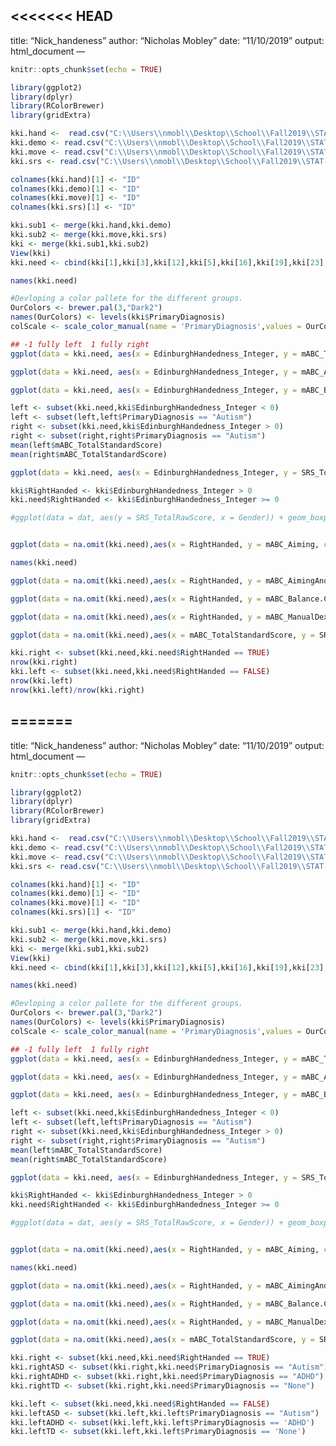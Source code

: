 <<<<<<< HEAD
---
title: "Nick_handeness"
author: "Nicholas Mobley"
date: "11/10/2019"
output: html_document
---

```{r setup, include=FALSE}
knitr::opts_chunk$set(echo = TRUE)
```

```{r}
library(ggplot2)
library(dplyr)
library(RColorBrewer)
library(gridExtra)
```

```{r}
kki.hand <-  read.csv("C:\\Users\\nmobl\\Desktop\\School\\Fall2019\\STAT-S431\\S431Project\\Data\\KKI_handedness.csv")
kki.demo <- read.csv("C:\\Users\\nmobl\\Desktop\\School\\Fall2019\\STAT-S431\\S431Project\\Data\\KKI_demographicInfo.csv")
kki.move <- read.csv("C:\\Users\\nmobl\\Desktop\\School\\Fall2019\\STAT-S431\\S431Project\\Data\\KKI_movementAssessmentBatteryforChildren.csv")
kki.srs <- read.csv("C:\\Users\\nmobl\\Desktop\\School\\Fall2019\\STAT-S431\\S431Project\\Data\\KKI_SocialResponsivenessScaleQuestionnaire.csv")
```


```{r}
colnames(kki.hand)[1] <- "ID"
colnames(kki.demo)[1] <- "ID"
colnames(kki.move)[1] <- "ID"
colnames(kki.srs)[1] <- "ID"

kki.sub1 <- merge(kki.hand,kki.demo)
kki.sub2 <- merge(kki.move,kki.srs)
kki <- merge(kki.sub1,kki.sub2)
View(kki)
kki.need <- cbind(kki[1],kki[3],kki[12],kki[5],kki[16],kki[19],kki[23],kki[27])
```

```{r}
names(kki.need)
```


```{r}
#Devloping a color pallete for the different groups.
OurColors <- brewer.pal(3,"Dark2")
names(OurColors) <- levels(kki$PrimaryDiagnosis)
colScale <- scale_color_manual(name = 'PrimaryDiagnosis',values = OurColors)
```


```{r}
## -1 fully left  1 fully right
ggplot(data = kki.need, aes(x = EdinburghHandedness_Integer, y = mABC_TotalStandardScore,colour = PrimaryDiagnosis)) + geom_point(alpha = .3) + geom_jitter() + geom_smooth()
```

```{r}
ggplot(data = kki.need, aes(x = EdinburghHandedness_Integer, y = mABC_AimingAndCatching.Component.StandardScore,colour = PrimaryDiagnosis)) + geom_point(alpha = .3) + geom_jitter() + geom_smooth()
```

```{r}
ggplot(data = kki.need, aes(x = EdinburghHandedness_Integer, y = mABC_Balance.Component.StandardScore,colour = PrimaryDiagnosis)) + geom_point(alpha = .3) + geom_jitter() + geom_smooth()
```


```{r}
left <- subset(kki.need,kki$EdinburghHandedness_Integer < 0)
left <- subset(left,left$PrimaryDiagnosis == "Autism")
right <- subset(kki.need,kki$EdinburghHandedness_Integer > 0)
right <- subset(right,right$PrimaryDiagnosis == "Autism")
mean(left$mABC_TotalStandardScore)
mean(right$mABC_TotalStandardScore)
```

```{r}
ggplot(data = kki.need, aes(x = EdinburghHandedness_Integer, y = SRS_TotalRawScore,colour = PrimaryDiagnosis)) + geom_point(alpha = .3) + geom_jitter() + geom_smooth()
```


```{r}
kki$RightHanded <- kki$EdinburghHandedness_Integer > 0
kki.need$RightHanded <- kki$EdinburghHandedness_Integer >= 0
```




```{r}

#ggplot(data = dat, aes(y = SRS_TotalRawScore, x = Gender)) + geom_boxplot(fill = c("pink","blue",'pink','blue','pink','blue')) + facet_wrap(~ PrimaryDiagnosis)


ggplot(data = na.omit(kki.need),aes(x = RightHanded, y = mABC_Aiming, colour = PrimaryDiagnosis)) + geom_boxplot() + facet_wrap(~PrimaryDiagnosis)
```

```{r}
names(kki.need)
```




```{r}
ggplot(data = na.omit(kki.need),aes(x = RightHanded, y = mABC_AimingAndCatching.Component.StandardScore, colour = PrimaryDiagnosis)) + geom_boxplot() + facet_wrap(~PrimaryDiagnosis)
```

```{r}
ggplot(data = na.omit(kki.need),aes(x = RightHanded, y = mABC_Balance.Component.StandardScore, colour = PrimaryDiagnosis)) + geom_boxplot() + facet_wrap(~PrimaryDiagnosis)
```



```{r}
ggplot(data = na.omit(kki.need),aes(x = RightHanded, y = mABC_ManualDexterity.Component.StandardScore, colour = PrimaryDiagnosis)) + geom_boxplot() + facet_wrap(~PrimaryDiagnosis)
```

```{r}

ggplot(data = na.omit(kki.need),aes(x = mABC_TotalStandardScore, y = SRS_TotalRawScore , colour = PrimaryDiagnosis)) + geom_point() + facet_wrap(~RightHanded) + geom_smooth()
```

```{r}
kki.right <- subset(kki.need,kki.need$RightHanded == TRUE)
nrow(kki.right)
kki.left <- subset(kki.need,kki.need$RightHanded == FALSE)
nrow(kki.left)
nrow(kki.left)/nrow(kki.right)
```





=======
---
title: "Nick_handeness"
author: "Nicholas Mobley"
date: "11/10/2019"
output: html_document
---

```{r setup, include=FALSE}
knitr::opts_chunk$set(echo = TRUE)
```

```{r}
library(ggplot2)
library(dplyr)
library(RColorBrewer)
library(gridExtra)
```

```{r}
kki.hand <-  read.csv("C:\\Users\\nmobl\\Desktop\\School\\Fall2019\\STAT-S431\\S431Project\\Data\\KKI_handedness.csv")
kki.demo <- read.csv("C:\\Users\\nmobl\\Desktop\\School\\Fall2019\\STAT-S431\\S431Project\\Data\\KKI_demographicInfo.csv")
kki.move <- read.csv("C:\\Users\\nmobl\\Desktop\\School\\Fall2019\\STAT-S431\\S431Project\\Data\\KKI_movementAssessmentBatteryforChildren.csv")
kki.srs <- read.csv("C:\\Users\\nmobl\\Desktop\\School\\Fall2019\\STAT-S431\\S431Project\\Data\\KKI_SocialResponsivenessScaleQuestionnaire.csv")
```


```{r}
colnames(kki.hand)[1] <- "ID"
colnames(kki.demo)[1] <- "ID"
colnames(kki.move)[1] <- "ID"
colnames(kki.srs)[1] <- "ID"

kki.sub1 <- merge(kki.hand,kki.demo)
kki.sub2 <- merge(kki.move,kki.srs)
kki <- merge(kki.sub1,kki.sub2)
View(kki)
kki.need <- cbind(kki[1],kki[3],kki[12],kki[5],kki[16],kki[19],kki[23],kki[27])
```

```{r}
names(kki.need)
```


```{r}
#Devloping a color pallete for the different groups.
OurColors <- brewer.pal(3,"Dark2")
names(OurColors) <- levels(kki$PrimaryDiagnosis)
colScale <- scale_color_manual(name = 'PrimaryDiagnosis',values = OurColors)
```


```{r}
## -1 fully left  1 fully right
ggplot(data = kki.need, aes(x = EdinburghHandedness_Integer, y = mABC_TotalStandardScore,colour = PrimaryDiagnosis)) + geom_point(alpha = .3) + geom_jitter() + geom_smooth()
```

```{r}
ggplot(data = kki.need, aes(x = EdinburghHandedness_Integer, y = mABC_AimingAndCatching.Component.StandardScore,colour = PrimaryDiagnosis)) + geom_point(alpha = .3) + geom_jitter() + geom_smooth()
```

```{r}
ggplot(data = kki.need, aes(x = EdinburghHandedness_Integer, y = mABC_Balance.Component.StandardScore,colour = PrimaryDiagnosis)) + geom_point(alpha = .3) + geom_jitter() + geom_smooth()
```


```{r}
left <- subset(kki.need,kki$EdinburghHandedness_Integer < 0)
left <- subset(left,left$PrimaryDiagnosis == "Autism")
right <- subset(kki.need,kki$EdinburghHandedness_Integer > 0)
right <- subset(right,right$PrimaryDiagnosis == "Autism")
mean(left$mABC_TotalStandardScore)
mean(right$mABC_TotalStandardScore)
```

```{r}
ggplot(data = kki.need, aes(x = EdinburghHandedness_Integer, y = SRS_TotalRawScore,colour = PrimaryDiagnosis)) + geom_point(alpha = .3) + geom_jitter() + geom_smooth()
```


```{r}
kki$RightHanded <- kki$EdinburghHandedness_Integer > 0
kki.need$RightHanded <- kki$EdinburghHandedness_Integer >= 0
```




```{r}

#ggplot(data = dat, aes(y = SRS_TotalRawScore, x = Gender)) + geom_boxplot(fill = c("pink","blue",'pink','blue','pink','blue')) + facet_wrap(~ PrimaryDiagnosis)


ggplot(data = na.omit(kki.need),aes(x = RightHanded, y = mABC_Aiming, colour = PrimaryDiagnosis)) + geom_boxplot() + facet_wrap(~PrimaryDiagnosis)
```

```{r}
names(kki.need)
```




```{r}
ggplot(data = na.omit(kki.need),aes(x = RightHanded, y = mABC_AimingAndCatching.Component.StandardScore, colour = PrimaryDiagnosis)) + geom_boxplot() + facet_wrap(~PrimaryDiagnosis)
```

```{r}
ggplot(data = na.omit(kki.need),aes(x = RightHanded, y = mABC_Balance.Component.StandardScore, colour = PrimaryDiagnosis)) + geom_boxplot() + facet_wrap(~PrimaryDiagnosis)
```



```{r}
ggplot(data = na.omit(kki.need),aes(x = RightHanded, y = mABC_ManualDexterity.Component.StandardScore, colour = PrimaryDiagnosis)) + geom_boxplot() + facet_wrap(~PrimaryDiagnosis)
```

```{r}

ggplot(data = na.omit(kki.need),aes(x = mABC_TotalStandardScore, y = SRS_TotalRawScore , colour = PrimaryDiagnosis)) + geom_point() + facet_wrap(~RightHanded) + geom_smooth()
```

```{r}
kki.right <- subset(kki.need,kki.need$RightHanded == TRUE)
kki.rightASD <- subset(kki.right,kki.need$PrimaryDiagnosis == "Autism")
kki.rightADHD <- subset(kki.right,kki.need$PrimaryDiagnosis == "ADHD")
kki.rightTD <- subset(kki.right,kki.need$PrimaryDiagnosis == "None")

kki.left <- subset(kki.need,kki.need$RightHanded == FALSE)
kki.leftASD <- subset(kki.left,kki.left$PrimaryDiagnosis == "Autism")
kki.leftADHD <- subset(kki.left,kki.left$PrimaryDiagnosis == 'ADHD')
kki.leftTD <- subset(kki.left,kki.left$PrimaryDiagnosis == 'None')

```



